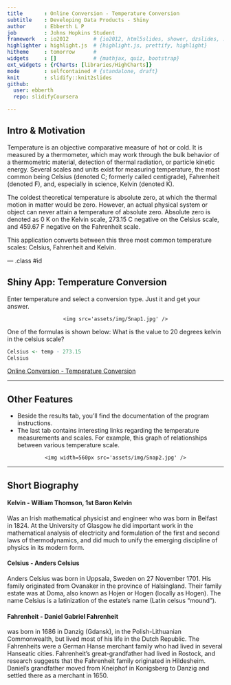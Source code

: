 ```yaml
---
title       : Online Conversion - Temperature Conversion
subtitle    : Developing Data Products - Shiny
author      : Ebberth L P
job         : Johns Hopkins Student
framework   : io2012        # {io2012, html5slides, shower, dzslides, ...}
highlighter : highlight.js  # {highlight.js, prettify, highlight}
hitheme     : tomorrow      # 
widgets     : []            # {mathjax, quiz, bootstrap}
ext_widgets : {rCharts: [libraries/HighCharts]}
mode        : selfcontained # {standalone, draft}
knit        : slidify::knit2slides
github:
  user: ebberth
  repo: slidifyCoursera

---
```


## Intro & Motivation

Temperature is an objective comparative measure of hot or cold. It is measured by a thermometer, which may work through the bulk behavior of a thermometric material, detection of thermal radiation, or particle kinetic energy. Several scales and units exist for measuring temperature, the most common being Celsius (denoted C; formerly called centigrade), Fahrenheit (denoted F), and, especially in science, Kelvin (denoted K).

The coldest theoretical temperature is absolute zero, at which the thermal motion in matter would be zero. However, an actual physical system or object can never attain a temperature of absolute zero. Absolute zero is denoted as 0 K on the Kelvin scale, 273.15 C negative on the Celsius scale, and 459.67 F negative on the Fahrenheit scale.

This application converts between this three most common temperature scales: Celsius, Fahrenheit and Kelvin. 

--- .class #id 

## Shiny App: Temperature Conversion

Enter temperature and select a conversion type. Just it and get your answer.
<div style='text-align: center;'>
    <img src='assets/img/Snap1.jpg' />
</div> 
One of the formulas is shown below: What is the value to 20 degrees kelvin in the celsius scale?
```r
Celsius <- temp - 273.15
Celsius
```



[Online Conversion - Temperature Conversion](https://help.shinyapps.io/DataProduct/)

---

## Other Features

* Beside the results tab, you'll find the documentation of the program instructions.
* The last tab contains interesting links regarding the temperature measurements and scales. For example, this graph of relationships between various temperature scale.

<div style='text-align: center;'>
    <img width=560px src='assets/img/Snap2.jpg' />
</div> 

---

## Short Biography

#### Kelvin - William Thomson, 1st Baron Kelvin
Was an Irish mathematical physicist and engineer who was born in Belfast in 1824. At the University of Glasgow he did important work in the mathematical analysis of electricity and formulation of the first and second laws of thermodynamics, and did much to unify the emerging discipline of physics in its modern form.

#### Celsius - Anders Celsius
Anders Celsius was born in Uppsala, Sweden on 27 November 1701. His family originated from Ovanaker in the province of Halsingland. Their family estate was at Doma, also known as Hojen or Hogen (locally as Hogen). The name Celsius is a latinization of the estate's name (Latin celsus "mound").

#### Fahrenheit - Daniel Gabriel Fahrenheit
was born in 1686 in Danzig (Gdansk), in the Polish-Lithuanian Commonwealth, but lived most of his life in the Dutch Republic. The Fahrenheits were a German Hanse merchant family who had lived in several Hanseatic cities. Fahrenheit's great-grandfather had lived in Rostock, and research suggests that the Fahrenheit family originated in Hildesheim. Daniel's grandfather moved from Kneiphof in Konigsberg to Danzig and settled there as a merchant in 1650. 

